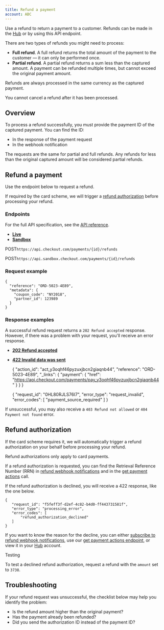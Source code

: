 ```yaml
---
title: Refund a payment
account: ABC
---
```




Use a refund to return a payment to a customer. Refunds can be made in the [Hub](https://hub.checkout.com/v2) or by using this API endpoint.

There are two types of refunds you might need to process:

*   **Full refund**. A full refund returns the total amount of the payment to the customer — it can only be performed once.
*   **Partial refund**. A partial refund returns a sum less than the captured amount. A payment can be refunded multiple times, but cannot exceed the original payment amount.

Refunds are always processed in the same currency as the captured payment.

  

You cannot cancel a refund after it has been processed.

Overview
--------

To process a refund successfully, you must provide the payment ID of the captured payment. You can find the ID:

*   In the response of the payment request
*   In the webhook notification

The requests are the same for partial and full refunds. Any refunds for less than the original captured amount will be considered partial refunds.

Refund a payment
----------------

Use the endpoint below to request a refund.

If required by the card scheme, we will trigger a [refund authorization](#Refundapayment-refundauthorization) before processing your refund.

### Endpoints

For the full API specification, see the [API reference](https://api-reference.checkout.com/).

*   [**Live**](#tabs-1c3077ba-107e-4a9e-97a1-db57d630b064-1)
*   [**Sandbox**](#tabs-1c3077ba-107e-4a9e-97a1-db57d630b064-2)

POST`https://api.checkout.com/payments/{id}/refunds`

POST`https://api.sandbox.checkout.com/payments/{id}/refunds`

### Request example

    {
      "reference": "ORD-5023-4E89",
      "metadata": {
        "coupon_code": "NY2018",
        "partner_id": 123989
      }
    }

### Response examples

A successful refund request returns a `202 Refund accepted` response. However, if there was a problem with your request, you'll receive an error response.

*   [**202 Refund accepted**](#tabs-c2f8b8c5-962e-4ce6-bd0d-9217f4d5a462-1)
*   [**422 Invalid data was sent**](#tabs-c2f8b8c5-962e-4ce6-bd0d-9217f4d5a462-2)

    {
      "action_id": "act_y3oqhf46pyzuxjbcn2giaqnb44",
      "reference": "ORD-5023-4E89",
      "_links": {
        "payment": {
          "href": "https://api.checkout.com/payments/pay_y3oqhf46pyzuxjbcn2giaqnb44"
        }
      }
    }

    {
      "request_id": "0HL80RJLS76I7",
      "error_type": "request_invalid",
      "error_codes": [
        "payment_source_required"
      ]
    }

If unsuccessful, you may also receive a `403 Refund not allowed` or `404 Payment not found` error.

Refund authorization 
---------------------

If the card scheme requires it, we will automatically trigger a refund authorization on your behalf before processing your refund.

Refund authorizations only apply to card payments.

  

If a refund authorization is requested, you can find the Retrieval Reference Number (RRN) in [refund webhook notifications](/display/DOCS/Webhooks) and in the [get payment actions](/display/DOCS/Manage+payments) call.

If the refund authorization is declined, you will receive a 422 response, like the one below.

    {
       "request_id": "f5feff3f-d2ef-4c82-b4d0-ff443731581f",
       "error_type": "processing_error",
       "error_codes": [
           "refund_authorization_declined"
       ]
    }

If you want to know the reason for the decline, you can either [subscribe to refund webhook notifications](/display/DOCS/Webhooks), use our [get payment actions endpoint](/display/DOCS/Get+payment+actions), or view it in your [Hub](/display/DOCS/Manage+Hub+payments) account.

Testing

To test a declined refund authorization, request a refund with the `amount` set to `3738`.

Troubleshooting
---------------

If your refund request was unsuccessful, the checklist below may help you identify the problem:

*   Is the refund amount higher than the original payment?
*   Has the payment already been refunded?
*   Did you send the authorization ID instead of the payment ID?




